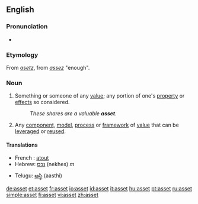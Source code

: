 {{see|ASSET}}
{{wikipedia}}
==English==

===Pronunciation===
* {{IPA|/'æset/}}

===Etymology===
From {{AF.}} ''[[asetz]]'', from {{OF.}} ''[[assez]]'' "enough".

===Noun===
{{en-noun}}

# Something or someone of any [[value]]; any portion of one's [[property]] or [[effect]]s so considered.
#: ''These shares are a valuable '''asset'''.''
# {{software}} Any [[component]], [[model]], [[process]] or [[framework]] of [[value]] that can be [[leverage]]d or [[reuse]]d.

====Translations====
{{top}}
*French : [[atout]]
*Hebrew: [[נכס]] (nekhes) ''m''
{{mid}}
*Telugu: [[ఆస్థి]] (aasthi)
{{bottom}}

[[de:asset]]
[[et:asset]]
[[fr:asset]]
[[io:asset]]
[[id:asset]]
[[it:asset]]
[[hu:asset]]
[[pt:asset]]
[[ru:asset]]
[[simple:asset]]
[[fi:asset]]
[[vi:asset]]
[[zh:asset]]